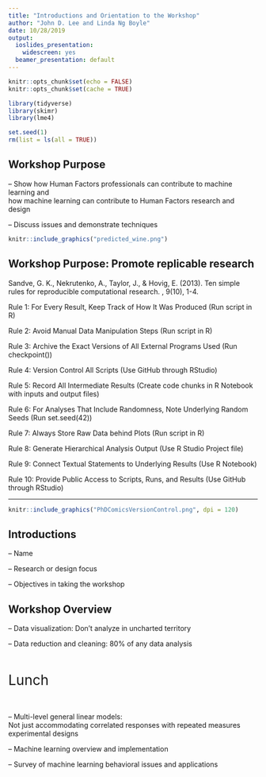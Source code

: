```yaml
---
title: "Introductions and Orientation to the Workshop"
author: "John D. Lee and Linda Ng Boyle"
date: 10/28/2019
output:
  ioslides_presentation:
    widescreen: yes
  beamer_presentation: default
---
```


```r
knitr::opts_chunk$set(echo = FALSE)
knitr::opts_chunk$set(cache = TRUE)

library(tidyverse)
library(skimr)
library(lme4)

set.seed(1)
rm(list = ls(all = TRUE))
```

## Workshop Purpose{.smaller}
-- Show how Human Factors professionals can contribute to machine learning and <br /> how machine learning can contribute to Human Factors research and design

-- Discuss issues and demonstrate techniques  

 
```r
knitr::include_graphics("predicted_wine.png")
```
 


## Workshop Purpose: Promote replicable research{.smaller .build}
Sandve, G. K., Nekrutenko, A., Taylor, J., & Hovig, E. (2013). Ten simple rules for reproducible computational research. \textit{PLoS Computational Biology}, 9(10), 1-4. 

Rule 1: For Every Result, Keep Track of How It Was Produced (Run script in R)

Rule 2: Avoid Manual Data Manipulation Steps (Run script in R)

Rule 3: Archive the Exact Versions of All External Programs Used (Run checkpoint())

Rule 4: Version Control All Scripts (Use GitHub through RStudio)

Rule 5: Record All Intermediate Results (Create code chunks in R Notebook with inputs and output files)

Rule 6: For Analyses That Include Randomness, Note Underlying Random Seeds (Run set.seed(42))

Rule 7: Always Store Raw Data behind Plots (Run script in R)

Rule 8: Generate Hierarchical Analysis Output (Use R Studio Project file)

Rule 9: Connect Textual Statements to Underlying Results (Use R Notebook)

Rule 10: Provide Public Access to Scripts, Runs, and Results (Use GitHub through RStudio)

---

```r
knitr::include_graphics("PhDComicsVersionControl.png", dpi = 120)
```


 
## Introductions 
-- Name

-- Research or design focus

-- Objectives in taking the workshop

## Workshop Overview
-- Data visualization: Don't analyze in uncharted territory

-- Data reduction and cleaning: 80% of any data analysis

<br />
<br />
<span style="font-size:2em">Lunch</span>
<br />
<br />
<br />

-- Multi-level general linear models: <br /> Not just accommodating correlated responses with repeated measures experimental designs

-- Machine learning overview and implementation

-- Survey of machine learning behavioral issues and applications

